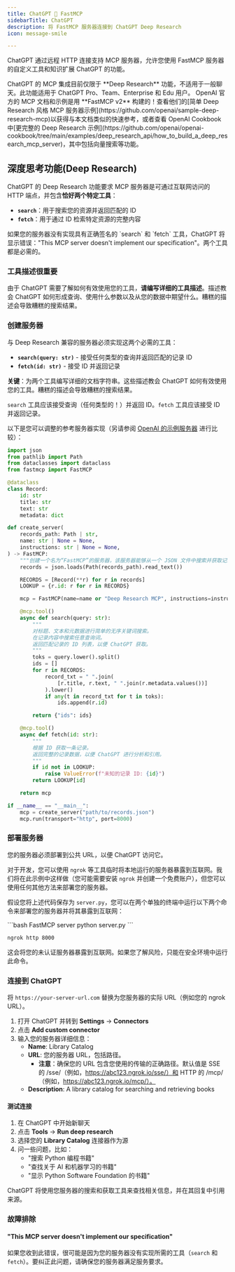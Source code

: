 ```yaml
---
title: ChatGPT 🤝 FastMCP
sidebarTitle: ChatGPT
description: 将 FastMCP 服务器连接到 ChatGPT Deep Research
icon: message-smile

---
```


ChatGPT 通过远程 HTTP 连接支持 MCP 服务器，允许您使用 FastMCP 服务器的自定义工具和知识扩展 ChatGPT 的功能。

<Note>
ChatGPT 的 MCP 集成目前仅限于 **Deep Research** 功能，不适用于一般聊天。此功能适用于 ChatGPT Pro、Team、Enterprise 和 Edu 用户。
</Note>

<Tip>
OpenAI 官方的 MCP 文档和示例是用 **FastMCP v2** 构建的！查看他们的[简单 Deep Research 风格 MCP 服务器示例](https://github.com/openai/sample-deep-research-mcp)以获得与本文档类似的快速参考，或者查看 OpenAI Cookbook 中[更完整的 Deep Research 示例](https://github.com/openai/openai-cookbook/tree/main/examples/deep_research_api/how_to_build_a_deep_research_mcp_server)，其中包括向量搜索等功能。
</Tip>

## 深度思考功能(Deep Research)

ChatGPT 的 Deep Research 功能要求 MCP 服务器是可通过互联网访问的 HTTP 端点，并包含**恰好两个特定工具**：

- **`search`**：用于搜索您的资源并返回匹配的 ID
- **`fetch`**：用于通过 ID 检索特定资源的完整内容

<Warning>
如果您的服务器没有实现具有正确签名的 `search` 和 `fetch` 工具，ChatGPT 将显示错误："This MCP server doesn't implement our specification"。两个工具都是必需的。
</Warning>

### 工具描述很重要

由于 ChatGPT 需要了解如何有效使用您的工具，**请编写详细的工具描述**。描述教会 ChatGPT 如何形成查询、使用什么参数以及从您的数据中期望什么。糟糕的描述会导致糟糕的搜索结果。

### 创建服务器

与 Deep Research 兼容的服务器必须实现这两个必需的工具：

- **`search(query: str)`** - 接受任何类型的查询并返回匹配的记录 ID
- **`fetch(id: str)`** - 接受 ID 并返回记录

**关键**：为两个工具编写详细的文档字符串。这些描述教会 ChatGPT 如何有效使用您的工具。糟糕的描述会导致糟糕的搜索结果。

`search` 工具应该接受查询（任何类型的！）并返回 ID。`fetch` 工具应该接受 ID 并返回记录。

以下是您可以调整的参考服务器实现（另请参阅 [OpenAI 的示例服务器](https://github.com/openai/sample-deep-research-mcp) 进行比较）：

```python server.py [expandable]
import json
from pathlib import Path
from dataclasses import dataclass
from fastmcp import FastMCP

@dataclass
class Record:
    id: str
    title: str
    text: str
    metadata: dict

def create_server(
    records_path: Path | str,
    name: str | None = None,
    instructions: str | None = None,
) -> FastMCP:
    """创建一个名为“FastMCP”的服务器，该服务器能够从一个 JSON 文件中搜索并获取记录。"""
    records = json.loads(Path(records_path).read_text())

    RECORDS = [Record(**r) for r in records]
    LOOKUP = {r.id: r for r in RECORDS}

    mcp = FastMCP(name=name or "Deep Research MCP", instructions=instructions)

    @mcp.tool()
    async def search(query: str):
        """
        对标题、文本和元数据进行简单的无序关键词搜索。
        在记录内容中搜索任意查询词。
        返回匹配记录的 ID 列表，以便 ChatGPT 获取。
        """
        toks = query.lower().split()
        ids = []
        for r in RECORDS:
            record_txt = " ".join(
                [r.title, r.text, " ".join(r.metadata.values())]
            ).lower()
            if any(t in record_txt for t in toks):
                ids.append(r.id)

        return {"ids": ids}

    @mcp.tool()
    async def fetch(id: str):
        """
        根据 ID 获取一条记录。
        返回完整的记录数据，以便 ChatGPT 进行分析和引用。
        """
        if id not in LOOKUP:
            raise ValueError(f"未知的记录 ID: {id}")
        return LOOKUP[id]

    return mcp

if __name__ == "__main__":
    mcp = create_server("path/to/records.json")
    mcp.run(transport="http", port=8000)
```

### 部署服务器

您的服务器必须部署到公共 URL，以便 ChatGPT 访问它。

对于开发，您可以使用 `ngrok` 等工具临时将本地运行的服务器暴露到互联网。我们将在此示例中这样做（您可能需要安装 `ngrok` 并创建一个免费账户），但您可以使用任何其他方法来部署您的服务器。

假设您将上述代码保存为 `server.py`，您可以在两个单独的终端中运行以下两个命令来部署您的服务器并将其暴露到互联网：

<CodeGroup>
```bash FastMCP server
python server.py
```

```bash ngrok
ngrok http 8000
```
</CodeGroup>

<Warning>
这会将您的未认证服务器暴露到互联网。如果您了解风险，只能在安全环境中运行此命令。
</Warning>

### 连接到 ChatGPT

将 `https://your-server-url.com` 替换为您服务器的实际 URL（例如您的 ngrok URL）。

1. 打开 ChatGPT 并转到 **Settings** → **Connectors**
2. 点击 **Add custom connector**
3. 输入您的服务器详细信息：
   - **Name**: Library Catalog
   - **URL**: 您的服务器 URL，包括路径。
        - **注意**：确保您的 URL 包含您使用的传输的正确路径。默认值是 SSE 的 /sse/（例如，https://abc123.ngrok.io/sse/）和 HTTP 的 /mcp/（例如，https://abc123.ngrok.io/mcp/）。
   - **Description**: A library catalog for searching and retrieving books

#### 测试连接

1. 在 ChatGPT 中开始新聊天
2. 点击 **Tools** → **Run deep research** 
3. 选择您的 **Library Catalog** 连接器作为源
4. 问一些问题，比如：
   - "搜索 Python 编程书籍"
   - "查找关于 AI 和机器学习的书籍"
   - "显示 Python Software Foundation 的书籍"

ChatGPT 将使用您服务器的搜索和获取工具来查找相关信息，并在其回复中引用来源。

### 故障排除

#### "This MCP server doesn't implement our specification"


如果您收到此错误，很可能是因为您的服务器没有实现所需的工具（`search` 和 `fetch`）。要纠正此问题，请确保您的服务器满足服务要求。